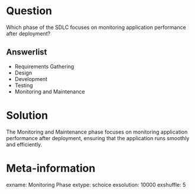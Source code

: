 Question
========
Which phase of the SDLC focuses on monitoring application performance after deployment?

Answerlist
----------
* Requirements Gathering
* Design
* Development
* Testing
* Monitoring and Maintenance

Solution
========
The Monitoring and Maintenance phase focuses on monitoring application performance after deployment, ensuring that the application runs smoothly and efficiently.

Meta-information
================
exname: Monitoring Phase
extype: schoice
exsolution: 10000
exshuffle: 5
